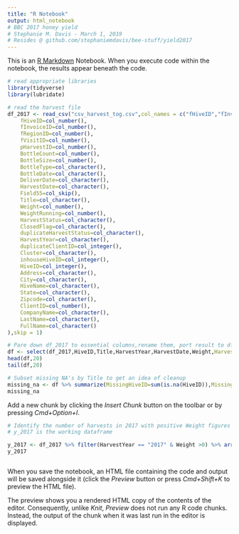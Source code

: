 ```yaml
---
title: "R Notebook"
output: html_notebook
# BBC 2017 honey yield
# Stephanie M. Davis - March 1, 2019
# Resides @ github.com/stephaniemdavis/bee-stuff/yield2017
---
```


This is an [R Markdown](http://rmarkdown.rstudio.com) Notebook. When you execute code within the notebook, the results appear beneath the code. 

 
```r
# read appropriate libraries
library(tidyverse)
library(lubridate)
```
```r
# read the harvest file
df_2017 <- read_csv("csv_harvest_tog.csv",col_names = c("fHiveID","fInvoiceID","fRegionID","fVisitID","pHarvestID","BottleCount","BottleSize","BottleType","BottleDate","DeliverDate","HarvestDate","Field55","Title","Weight","WeigthRunning","HarvestStatus","ClosedFlag","duplicateHarvestStatus","HarvestYear","duplicateClientID","Cluster","inhouseHiveID","HiveID","Address","City","HiveName","State","Zipcode","ClientID","CompanyName","LastName","FullName"), col_types = cols(
    fHiveID=col_number(),
    fInvoiceID=col_number(),
    fRegionID=col_number(),
    fVisitID=col_number(),
    pHarvestID=col_number(),
    BottleCount=col_number(),
    BottleSize=col_number(),
    BottleType=col_character(),
    BottleDate=col_character(),
    DeliverDate=col_character(),
    HarvestDate=col_character(),
    Field55=col_skip(),
    Title=col_character(),
    Weight=col_number(),
    WeightRunning=col_number(),
    HarvestStatus=col_character(),
    ClosedFlag=col_character(),
    duplicateHarvestStatus=col_character(),
    HarvestYear=col_character(),
    duplicateClientID=col_integer(),
    Cluster=col_character(),
    inhouseHiveID=col_integer(),
    HiveID=col_integer(),
    Address=col_character(),
    City=col_character(),
    HiveName=col_character(),
    State=col_character(),
    Zipcode=col_character(),
    ClientID=col_number(),
    CompanyName=col_character(),
    LastName=col_character(),
    FullName=col_character()
),skip = 1)

```

```r
# Pare down df_2017 to essential columns,rename them, port result to df object
df <- select(df_2017,HiveID,Title,HarvestYear,HarvestDate,Weight,HarvestID=pHarvestID,VisitID=fVisitID) 
head(df,20)
tail(df,20)
```

```r
# Subset missing NA's by Title to get an idea of cleanup
missing_na <- df %>% summarize(MissingHiveID=sum(is.na(HiveID)),MissingTitle=sum(is.na(Title)),MissingYear=sum(is.na(HarvestYear)),MissingDate=sum(is.na(HarvestDate)),Weight=sum(is.na(Weight)),HarvestID=sum(is.na(HarvestID)),VisitID=sum(is.na(VisitID)))
missing_na
```

Add a new chunk by clicking the *Insert Chunk* button on the toolbar or by pressing *Cmd+Option+I*.
```r
# Identify the number of harvests in 2017 with positive Weight figures
# y_2017 is the working dataframe

y_2017 <- df_2017 %>% filter(HarvestYear == "2017" & Weight >0) %>% arrange(desc(Weight))
y_2017
```
```r

```

When you save the notebook, an HTML file containing the code and output will be saved alongside it (click the *Preview* button or press *Cmd+Shift+K* to preview the HTML file). 

The preview shows you a rendered HTML copy of the contents of the editor. Consequently, unlike *Knit*, *Preview* does not run any R code chunks. Instead, the output of the chunk when it was last run in the editor is displayed.

